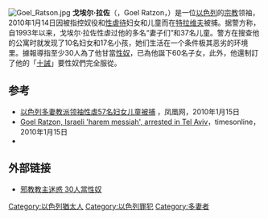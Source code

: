 [[File:Goel_Ratson.jpg|thumb]]
'''戈埃尔·拉佐'''（{{lang-he|גואל רצון|}}，Goel Ratzon，{{bd|1950年|}}）是一位[[以色列|以色列]]的[[宗教|宗教]]领袖，2010年1月14日因被指控奴役和[[性虐待|性虐待]]妇女和儿童而在[[特拉维夫|特拉维夫]]被捕。据警方称，自1993年以来，戈埃尔·拉佐性虐过他的多名“妻子们”和37名儿童。警方在搜查他的公寓时就发现了10名妇女和17名小孩，她们生活在一个条件极其恶劣的环境里。據報導指至少30人為了他甘當[[性奴隸|性奴]]，已為他誕下60名子女，此外，他還制訂了他的「[[十誡|十誡]]」要性奴們完全服從。

==参考==
* [http://news.ifeng.com/photo/society/201001/0115_1400_1512252.shtml 以色列多妻教派领袖性虐57名妇女儿童被捕] {{Wayback|url=http://news.ifeng.com/photo/society/201001/0115_1400_1512252.shtml |date=20110127072248 }}，凤凰网，2010年1月15日
* [http://www.timesonline.co.uk/tol/news/world/middle_east/article6988614.ece Goel Ratzon, Israeli 'harem messiah', arrested in Tel Aviv]，timesonline，2010年1月15日
* {{cite news | language =  | author =  | coauthors =  | url = http://hk.apple.nextmedia.com/template/apple/art_main.php?iss_id=20100116&sec_id=15335&subsec_id=15339&art_id=13632082 | title = 邪教教主迷惑 30人當性奴 淫辱親女　訂「十誡」控制妻兒 | work =  | publisher = 蘋果日報 | pages =  | date =  | accessdate =  | archive-date = 2010-06-09 | archive-url = https://web.archive.org/web/20100609114640/http://hk.apple.nextmedia.com/template/apple/art_main.php?iss_id=20100116&sec_id=15335&subsec_id=15339&art_id=13632082 | dead-url = no }}

==外部链接==
* [http://www.youtube.com/watch?v=Gjd74ebkEFM&feature=channel 邪教教主迷惑 30人當性奴]

{{Crime-stub}}
{{Israel-bio-stub}}
{{DEFAULTSORT:ratzon}}
[[Category:以色列猶太人|Category:以色列猶太人]]
[[Category:以色列罪犯|Category:以色列罪犯]]
[[Category:多妻者|Category:多妻者]]